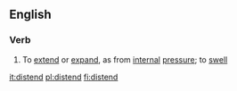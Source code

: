 ==English== 
===Verb===
{{en-verb|distend|distends|distended|distending}}

# To [[extend]] or [[expand]], as from [[internal]] [[pressure]]; to [[swell]]

[[it:distend]]
[[pl:distend]]
[[fi:distend]]